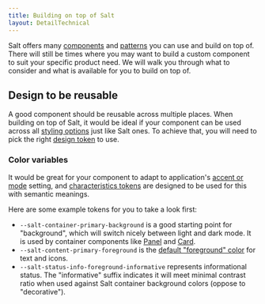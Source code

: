 ```yaml
---
title: Building on top of Salt
layout: DetailTechnical
---
```


Salt offers many [components](/salt/components) and [patterns](/salt/patterns) you can use and build on top of. There will still be times where you may want to build a custom component to suit your specific product need. We will walk you through what to consider and what is available for you to build on top of.

## Design to be reusable

A good component should be reusable across multiple places. When building on top of Salt, it would be ideal if your component can be used across all [styling options](/salt/theming/index#styling-options) just like Salt ones. To achieve that, you will need to pick the right [design token](/salt/theming/index#design-tokens) to use.

### Color variables

It would be great for your component to adapt to application's [accent or mode](/salt/theming/index#accent--mode) setting, and [characteristics tokens](/salt/theming/accordionview) are designed to be used for this with semantic meanings.  

Here are some example tokens for you to take a look first:

- `--salt-container-primary-background` is a good starting point for "background", which will switch nicely between light and dark mode. It is used by container components like [Panel](/salt/components/panel) and [Card](/salt/components/card).
- `--salt-content-primary-foreground` is the [default "foreground" color](https://github.com/jpmorganchase/salt-ds/blob/e76e5b92dcb6cfae02813137098393b91f54e501/packages/theme/css/global.css#L6) for text and icons.
- `--salt-status-info-foreground-informative` represents informational status. The "informative" suffix indicates it will meet minimal contrast ratio when used against Salt container background colors (oppose to "decorative").